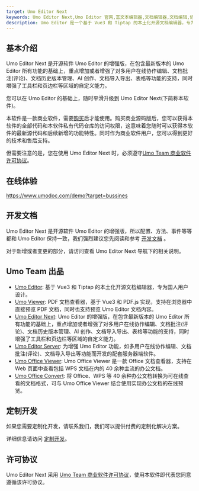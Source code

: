 ```yaml
---
target: Umo Editor Next
keywords: Umo Editor Next,Umo Editor 官网,富文本编辑器,文档编辑器,文档编辑,协同办公
description: Umo Editor 是一个基于 Vue3 和 Tiptap 的本土化开源文档编辑器，专为国人用户设计。它提供了强大的文档编辑能力和 AI 创作功能，支持分页模式、Markdown 语法、富文本编辑、多种格式的节点插入、页面样式设置、文档导出与打印等功能。此外，Umo Editor 还支持自定义扩展、多语言设置和暗色主题。
---
```


## 基本介绍

Umo Editor Next 是开源软件 Umo Editor 的增强版，在包含最新版本的 Umo Editor 所有功能的基础上，重点增加或者增强了对多用户在线协作编辑、文档批注(评论)、文档历史版本管理、AI 创作、文档导入导出、表格等功能的支持，同时增强了工具栏和页边栏等区域的自定义能力。

您可以在 Umo Editor 的基础上，随时平滑升级到 Umo Editor Next(下简称本软件)。

本软件是一款商业软件，需要[购买](https://www.umodoc.com/business)后才能使用。购买商业源码版后，您可以获得本软件的全部代码和本软件私有代码仓库的访问权限，这意味着您随时可以获得本软件的最新源代码和后续新增的功能特性。同时作为商业软件用户，您可以得到更好的技术和售后支持。

但需要注意的是，您在使用 Umo Editor Next 时，必须遵守[Umo Team 商业软件许可协议](license)。

## 在线体验

https://www.umodoc.com/demo?target=bussines

## 开发文档

Umo Editor Next 是开源软件 Umo Editor 的增强版，所以配置、方法、事件等等都和 Umo Editor 保持一致，我们强烈建议您先阅读和参考 [开发文档](https://dev.umodoc.com/cn/docs) 。

对于新增或者变更的部分，请访问查看 Umo Editor Next 导航下的相关说明。

## Umo Team 出品

- [Umo Editor](https://dev.umodoc.com/cn/docs/editor): 基于 Vue3 和 Tiptap 的本土化开源文档编辑器，专为国人用户设计。
- [Umo Viewer](https://dev.umodoc.com/cn/docs/viewer): PDF 文档查看器，基于 Vue3 和 PDF.js 实现，支持在浏览器中直接预览 PDF 文档，同时也支持预览 Umo Editor 文档内容。
- [Umo Editor Next](https://dev.umodoc.com/cn/docs/next): Umo Editor 的增强版，在包含最新版本的 Umo Editor 所有功能的基础上，重点增加或者增强了对多用户在线协作编辑、文档批注(评论)、文档历史版本管理、AI 创作、文档导入导出、表格等功能的支持，同时增强了工具栏和页边栏等区域的自定义能力。
- [Umo Editor Server](https://dev.umodoc.com/cn/docs/server): 为增强 Umo Editor 功能，如多用户在线协作编辑、文档批注(评论)、文档导入导出等功能而开发的配套服务器端软件。
- [Umo Office Viewer](https://dev.umodoc.com/cn/docs/office-viewer): Umo Office Viewer 是一款 Office 文档查看器，支持在 Web 页面中查看包括 WPS 文档在内的 40 余种主流的办公文档。
- [Umo Office Convert](https://dev.umodoc.com/cn/docs/office-convert): 将 Office、WPS 等 40 余种办公文档转换为可在线查看的文档格式，可与 Umo Office Viewer 结合使用实现办公文档的在线预览。

## 定制开发

如果您需要定制化开发，请联系我们，我们可以提供付费的定制化解决方案。

详细信息请访问 [定制开发](https://www.umodoc.com/customization)。

## 许可协议

Umo Editor Next 采用 [Umo Team 商业软件许可协议](license)，使用本软件即代表您同意遵循该许可协议。
